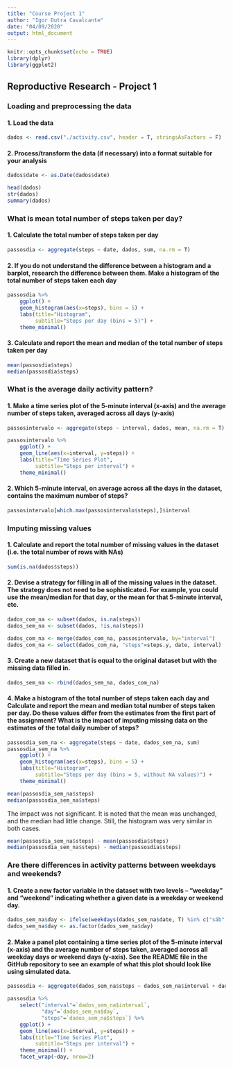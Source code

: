 ---
title: "Course Project 1"
author: "Igor Dutra Cavalcante"
date: "04/09/2020"
output: html_document
---

```{r setup, include=FALSE}
knitr::opts_chunk$set(echo = TRUE)
library(dplyr)
library(ggplot2)
```


## Reproductive Research - Project 1

### Loading and preprocessing the data
 
#### 1. Load the data
```{r}
dados <- read.csv("./activity.csv", header = T, stringsAsFactors = F)
```

 
#### 2. Process/transform the data (if necessary) into a format suitable for your analysis
```{r}
dados$date <- as.Date(dados$date)

head(dados)
str(dados)
summary(dados)
```

### What is mean total number of steps taken per day?
 
#### 1. Calculate the total number of steps taken per day
```{r}
passosdia <- aggregate(steps ~ date, dados, sum, na.rm = T)
```

#### 2. If you do not understand the difference between a histogram and a barplot, research the difference between them. Make a histogram of the total number of steps taken each day
```{r}
passosdia %>%
    ggplot() +
    geom_histogram(aes(x=steps), bins = 5) +
    labs(title="Histogram", 
         subtitle="Steps per day (bins = 5)") +
    theme_minimal()
```

#### 3. Calculate and report the mean and median of the total number of steps taken per day
```{r}
mean(passosdia$steps)
median(passosdia$steps)
```

### What is the average daily activity pattern?

#### 1. Make a time series plot of the 5-minute interval (x-axis) and the average number of steps taken, averaged across all days (y-axis)
```{r}
passosintervalo <- aggregate(steps ~ interval, dados, mean, na.rm = T)
```
```{r}
passosintervalo %>%
    ggplot() +
    geom_line(aes(x=interval, y=steps)) +
    labs(title="Time Series Plot", 
         subtitle="Steps per interval") +
    theme_minimal() 
```

#### 2. Which 5-minute interval, on average across all the days in the dataset, contains the maximum number of steps?
```{r}
passosintervalo[which.max(passosintervalo$steps),]$interval
```

### Imputing missing values

#### 1. Calculate and report the total number of missing values in the dataset (i.e. the total number of rows with NAs)
```{r}
sum(is.na(dados$steps))
```

#### 2. Devise a strategy for filling in all of the missing values in the dataset. The strategy does not need to be sophisticated. For example, you could use the mean/median for that day, or the mean for that 5-minute interval, etc.
```{r}
dados_com_na <- subset(dados, is.na(steps))
dados_sem_na <- subset(dados, !is.na(steps))

dados_com_na <- merge(dados_com_na, passosintervalo, by="interval")
dados_com_na <- select(dados_com_na, "steps"=steps.y, date, interval)
```

#### 3. Create a new dataset that is equal to the original dataset but with the missing data filled in.
```{r}
dados_sem_na <- rbind(dados_sem_na, dados_com_na)
```

#### 4. Make a histogram of the total number of steps taken each day and Calculate and report the mean and median total number of steps taken per day. Do these values differ from the estimates from the first part of the assignment? What is the impact of imputing missing data on the estimates of the total daily number of steps?
```{r}
passosdia_sem_na <- aggregate(steps ~ date, dados_sem_na, sum)
passosdia_sem_na %>%
    ggplot() +
    geom_histogram(aes(x=steps), bins = 5) +
    labs(title="Histogram", 
         subtitle="Steps per day (bins = 5, without NA values)") +
    theme_minimal()
```
```{r}
mean(passosdia_sem_na$steps)
median(passosdia_sem_na$steps)
```
The impact was not significant. It is noted that the mean was unchanged, and the median had little change. Still, the histogram was very similar in both cases.
```{r}
mean(passosdia_sem_na$steps) - mean(passosdia$steps)
median(passosdia_sem_na$steps) - median(passosdia$steps)
```

### Are there differences in activity patterns between weekdays and weekends?

#### 1. Create a new factor variable in the dataset with two levels – “weekday” and “weekend” indicating whether a given date is a weekday or weekend day.
```{r}
dados_sem_na$day <- ifelse(weekdays(dados_sem_na$date, T) %in% c("sáb", "dom"), "weekend", "weekday")
dados_sem_na$day <- as.factor(dados_sem_na$day)
```

#### 2. Make a panel plot containing a time series plot of the 5-minute interval (x-axis) and the average number of steps taken, averaged across all weekday days or weekend days (y-axis). See the README file in the GitHub repository to see an example of what this plot should look like using simulated data.
```{r}
passosdia <- aggregate(dados_sem_na$steps ~ dados_sem_na$interval + dados_sem_na$day, dados_sem_na, mean)
```
```{r}
passosdia %>%
    select("interval"=`dados_sem_na$interval`,
           "day"=`dados_sem_na$day`,
           "steps"=`dados_sem_na$steps`) %>%
    ggplot() +
    geom_line(aes(x=interval, y=steps)) +
    labs(title="Time Series Plot", 
         subtitle="Steps per interval") +
    theme_minimal() +
    facet_wrap(~day, nrow=2)
```


